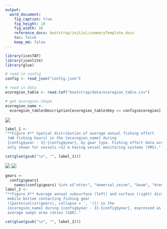 ```yaml
---
output:
  word_document:
    fig_caption: true
    fig_height: 10
    fig_width: 10
    reference_docx: bootstrap/initial/summaryTemplate.docx
    toc: false
    keep_md: false
---
```


```r
library(icesTAF)
library(jsonlite)
library(glue)

# read in config
config <- read_json("config.json")

# read in data
ecoregion_table <- read.taf("bootstrap/data/ecoregion_table.csv")

# get ecoregion shape
ecoregion_name <-
  ecoregion_table$Description[ecoregion_table$Key == config$ecoregion]
```

![](report/effort_maps.png)

```r
label_1 <-
"**Figure X** Spatial distribution of average annual fishing effort
 (mW fishing hours) in the {ecoregion_name} during
 {config$year - 3}-{config$year}, by gear type. Fishing effort data are
 only shown for vessels >12 m having vessel monitoring systems (VMS)."

cat(glue(gsub("\n", "", label_1)))
```

![](report/subsurface_sar.png)
![](report/surface_sar.png)

```r
gears <- 
  config$gears[
    names(config$gears) %in% c("otter", "demersal_seine", "beam", "dredge")]
label_2 <-
"**Figure X** Average annual subsurface (left) and surface (right) disturbance by
 mobile bottom contacting fishing gear
 ({paste(unlist(gears), collapse = ', ')}) in the
 {ecoregion_name} during {config$year - 3}-{config$year}, expressed as
 average swept area ratios (SAR)."

cat(glue(gsub("\n", "", label_2)))
```
